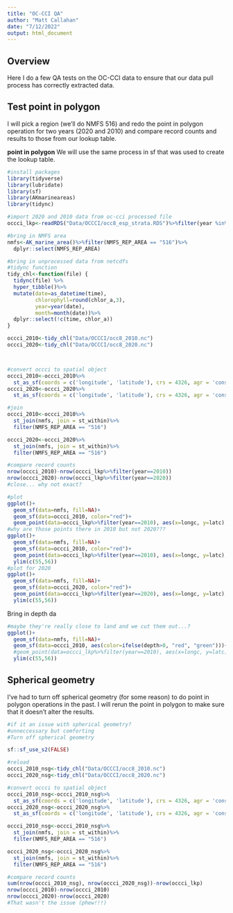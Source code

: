 ```yaml
---
title: "OC-CCI QA"
author: "Matt Callahan"
date: "7/12/2022"
output: html_document
---
```


## Overview
Here I do a few QA tests on the OC-CCI data to ensure that our data pull process has correctly extracted data. 

## Test point in polygon
I will pick a region (we'll do NMFS 516) and redo the point in polygon operation for two years (2020 and 2010) and compare record counts and results to those from our lookup table. 

**point in polygon**
We will use the same process in sf that was used to create the lookup table.
```r
#install packages
library(tidyverse)
library(lubridate)
library(sf)
library(AKmarineareas)
library(tidync)
```

```r
#import 2020 and 2010 data from oc-cci processed file 
occci_lkp<-readRDS("Data/OCCCI/occ8_esp_strata.RDS")%>%filter(year %in% c(2010, 2020) & NMFS_REP_AREA == 516)

#bring in NMFS area
nmfs<-AK_marine_area()%>%filter(NMFS_REP_AREA == "516")%>%
  dplyr::select(NMFS_REP_AREA)

#bring in unprocessed data from netcdfs
#tidync function
tidy_chl<-function(file) {
  tidync(file) %>% 
  hyper_tibble()%>% 
  mutate(date=as_datetime(time),
         chlorophyll=round(chlor_a,3),
         year=year(date),
         month=month(date))%>%
  dplyr::select(!c(time, chlor_a))
}

occci_2010<-tidy_chl("Data/OCCCI/occ8_2010.nc")
occci_2020<-tidy_chl("Data/OCCCI/occ8_2020.nc")



#convert occci to spatial object
occci_2010<-occci_2010%>%
  st_as_sf(coords = c('longitude', 'latitude'), crs = 4326, agr = 'constant')
occci_2020<-occci_2020%>%
  st_as_sf(coords = c('longitude', 'latitude'), crs = 4326, agr = 'constant')

#join
occci_2010<-occci_2010%>%
  st_join(nmfs, join = st_within)%>%
  filter(NMFS_REP_AREA == "516")

occci_2020<-occci_2020%>%
  st_join(nmfs, join = st_within)%>%
  filter(NMFS_REP_AREA == "516")

#compare record counts
nrow(occci_2010)-nrow(occci_lkp%>%filter(year==2010))
nrow(occci_2020)-nrow(occci_lkp%>%filter(year==2020))
#close... why not exact?

#plot
ggplot()+
  geom_sf(data=nmfs, fill=NA)+
  geom_sf(data=occci_2010, color="red")+
  geom_point(data=occci_lkp%>%filter(year==2010), aes(x=longc, y=latc), color="black")
#why are those points there in 2010 but not 2020???
ggplot()+
  geom_sf(data=nmfs, fill=NA)+
  geom_sf(data=occci_2010, color="red")+
  geom_point(data=occci_lkp%>%filter(year==2010), aes(x=longc, y=latc), color="black")+
  ylim(c(55,56))
#plot for 2020
ggplot()+
  geom_sf(data=nmfs, fill=NA)+
  geom_sf(data=occci_2020, color="red")+
  geom_point(data=occci_lkp%>%filter(year==2020), aes(x=longc, y=latc), color="black")+
  ylim(c(55,56))
```

Bring in depth da
```r

#maybe they're really close to land and we cut them out...?
ggplot()+
  geom_sf(data=nmfs, fill=NA)+
  geom_sf(data=occci_2010, aes(color=ifelse(depth>0, "red", "green")))+
  #geom_point(data=occci_lkp%>%filter(year==2010), aes(x=longc, y=latc), color="black")+
  ylim(c(55,56))

```

## Spherical geometry
I've had to turn off spherical geometry (for some reason) to do point in polygon operations in the past. I will rerun the point in polygon to make sure that it doesn't alter the results.

```r
#if it an issue with spherical geometry?
#unneccessary but comforting
#Turn off spherical geometry

sf::sf_use_s2(FALSE)

#reload
occci_2010_nsg<-tidy_chl("Data/OCCCI/occ8_2010.nc")
occci_2020_nsg<-tidy_chl("Data/OCCCI/occ8_2020.nc")

#convert occci to spatial object
occci_2010_nsg<-occci_2010_nsg%>%
  st_as_sf(coords = c('longitude', 'latitude'), crs = 4326, agr = 'constant')
occci_2020_nsg<-occci_2020_nsg%>%
  st_as_sf(coords = c('longitude', 'latitude'), crs = 4326, agr = 'constant')

occci_2010_nsg<-occci_2010_nsg%>%
  st_join(nmfs, join = st_within)%>%
  filter(NMFS_REP_AREA == "516")

occci_2020_nsg<-occci_2020_nsg%>%
  st_join(nmfs, join = st_within)%>%
  filter(NMFS_REP_AREA == "516")

#compare record counts
sum(nrow(occci_2010_nsg), nrow(occci_2020_nsg))-nrow(occci_lkp)
nrow(occci_2010)-nrow(occci_2010)
nrow(occci_2020)-nrow(occci_2020)
#That wasn't the issue (phew!!!)

```

